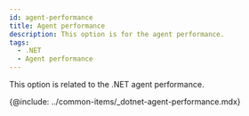 ```yaml
---
id: agent-performance
title: Agent performance
description: This option is for the agent performance.
tags:
  - .NET
  - Agent performance
---
```


This option is related to the .NET agent performance.

{@include: ../common-items/_dotnet-agent-performance.mdx} 
